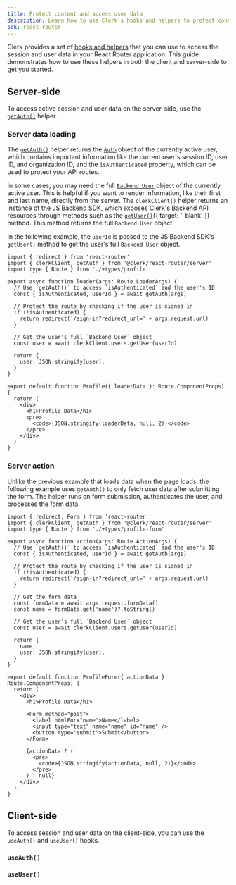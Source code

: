```yaml
---
title: Protect content and access user data
description: Learn how to use Clerk's hooks and helpers to protect content and access user data in your React Router application.
sdk: react-router
---
```


Clerk provides a set of [hooks and helpers](/docs/reference/react-router/overview#client-side-helpers) that you can use to access the session and user data in your React Router application. This guide demonstrates how to use these helpers in both the client and server-side to get you started.

## Server-side

To access active session and user data on the server-side, use the [`getAuth()`](/docs/reference/react-router/get-auth) helper.

### Server data loading

The [`getAuth()`](/docs/reference/tanstack-react-start/get-auth) helper returns the [`Auth`](/docs/reference/backend/types/auth-object) object of the currently active user, which contains important information like the current user's session ID, user ID, and organization ID, and the `isAuthenticated` property, which can be used to protect your API routes.

In some cases, you may need the full [`Backend User`](/docs/reference/backend/types/backend-user) object of the currently active user. This is helpful if you want to render information, like their first and last name, directly from the server. The `clerkClient()` helper returns an instance of the [JS Backend SDK](/docs/js-backend/getting-started/quickstart), which exposes Clerk's Backend API resources through methods such as the [`getUser()`](/docs/reference/backend/user/get-user){{ target: '_blank' }} method. This method returns the full `Backend User` object.

In the following example, the `userId` is passed to the JS Backend SDK's `getUser()` method to get the user's full `Backend User` object.

```tsx {{ filename: 'app/routes/profile.tsx' }}
import { redirect } from 'react-router'
import { clerkClient, getAuth } from '@clerk/react-router/server'
import type { Route } from './+types/profile'

export async function loader(args: Route.LoaderArgs) {
  // Use `getAuth()` to access `isAuthenticated` and the user's ID
  const { isAuthenticated, userId } = await getAuth(args)

  // Protect the route by checking if the user is signed in
  if (!isAuthenticated) {
    return redirect('/sign-in?redirect_url=' + args.request.url)
  }

  // Get the user's full `Backend User` object
  const user = await clerkClient.users.getUser(userId)

  return {
    user: JSON.stringify(user),
  }
}

export default function Profile({ loaderData }: Route.ComponentProps) {
  return (
    <div>
      <h1>Profile Data</h1>
      <pre>
        <code>{JSON.stringify(loaderData, null, 2)}</code>
      </pre>
    </div>
  )
}
```

### Server action

Unlike the previous example that loads data when the page loads, the following example uses `getAuth()` to only fetch user data after submitting the form. The helper runs on form submission, authenticates the user, and processes the form data.

```tsx {{ filename: 'app/routes/profile-form.tsx' }}
import { redirect, Form } from 'react-router'
import { clerkClient, getAuth } from '@clerk/react-router/server'
import type { Route } from './+types/profile-form'

export async function action(args: Route.ActionArgs) {
  // Use `getAuth()` to access `isAuthenticated` and the user's ID
  const { isAuthenticated, userId } = await getAuth(args)

  // Protect the route by checking if the user is signed in
  if (!isAuthenticated) {
    return redirect('/sign-in?redirect_url=' + args.request.url)
  }

  // Get the form data
  const formData = await args.request.formData()
  const name = formData.get('name')?.toString()

  // Get the user's full `Backend User` object
  const user = await clerkClient.users.getUser(userId)

  return {
    name,
    user: JSON.stringify(user),
  }
}

export default function ProfileForm({ actionData }: Route.ComponentProps) {
  return (
    <div>
      <h1>Profile Data</h1>

      <Form method="post">
        <label htmlFor="name">Name</label>
        <input type="text" name="name" id="name" />
        <button type="submit">Submit</button>
      </Form>

      {actionData ? (
        <pre>
          <code>{JSON.stringify(actionData, null, 2)}</code>
        </pre>
      ) : null}
    </div>
  )
}
```

## Client-side

To access session and user data on the client-side, you can use the `useAuth()` and `useUser()` hooks.

### `useAuth()`

<Include src="_partials/hooks/use-auth" />

### `useUser()`

<Include src="_partials/hooks/use-user" />
